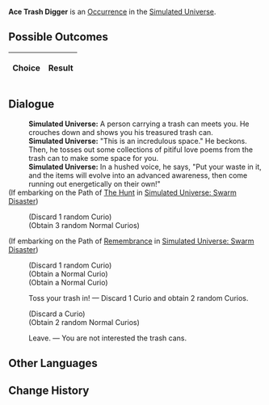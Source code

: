 {{Simulated Universe Event Infobox
|title         = Ace Trash Digger
|image         = Random Event Normal.png
|type          =
|domains_su    = Occurrence
|domains_ext   = Occurrence
|domains_swarm = 
|domains_gng   = 
|requirements  =
|prev          = 
|next          = 
|indexRewards  =
|characters    = 
}}
'''Ace Trash Digger''' is an [[Simulated Universe/Occurrence|Occurrence]] in the [[Simulated Universe]].

==Possible Outcomes==
{| class="article-table"
!Choice
!Result

|}

<!--
==Gameplay Notes==

-->
==Dialogue==
{{Dialogue Start}}
:'''Simulated Universe:''' A person carrying a trash can meets you. He crouches down and shows you his treasured trash can.
:'''Simulated Universe:''' "This is an incredulous space." He beckons. Then, he tosses out some collections of pitiful love poems from the trash can to make some space for you.
:'''Simulated Universe:''' In a hushed voice, he says, "Put your waste in it, and the items will evolve into an advanced awareness, then come running out energetically on their own!"
;(If embarking on the Path of [[Simulated Universe/Paths#The Hunt|The Hunt]] in [[Simulated Universe: Swarm Disaster]])
:{{SU Special Dialogue|The Hunt|Quickly, take it while he's not paying attention!|Discard 1 random Curio and obtain 3 random Curios.}}
:;(Discard 1 random Curio)
:;(Obtain 3 random Normal Curios)
;(If embarking on the Path of [[Simulated Universe/Paths#Remembrance|Remembrance]] in [[Simulated Universe: Swarm Disaster]])
:{{SU Special Dialogue|Remembrance|You recall the past lives of these discarded objects.|Discard 1 random Curio and obtain 2 Curios.}}
:;(Discard 1 random Curio)
:;(Obtain a Normal Curio)
:;(Obtain a Normal Curio)
:{{DIcon|Star}} Toss your trash in! &mdash; Discard 1 Curio and obtain 2 random Curios.
:;(Discard a Curio)
:;(Obtain 2 random Normal Curios)
:{{DIcon|Star}} Leave. &mdash; You are not interested the trash cans.
{{Dialogue End}}

==Other Languages==
{{Other Languages
|en    = Ace Trash Digger
|zhs   = 掏垃圾桶大师
|zht   = 掏垃圾桶大師
|ja    = ゴミ箱あさりの達人
|ko    = 쓰레기통 털기 마스터
|es    = Gran rebuscador de la basura
|fr    = L'as du fouillage de poubelles
|ru    = Первоклассный мусорщик
|th    = ปรมาจารย์การคุ้ยถังขยะ
|vi    = Trùm Lục Thùng Rác
|de    = Meisterhafter Müllsammler
|id    = Ahli Penggali Sampah
|pt    = Catador de Lixo Primoroso
}}

==Change History==
{{Change History|1.0}}

